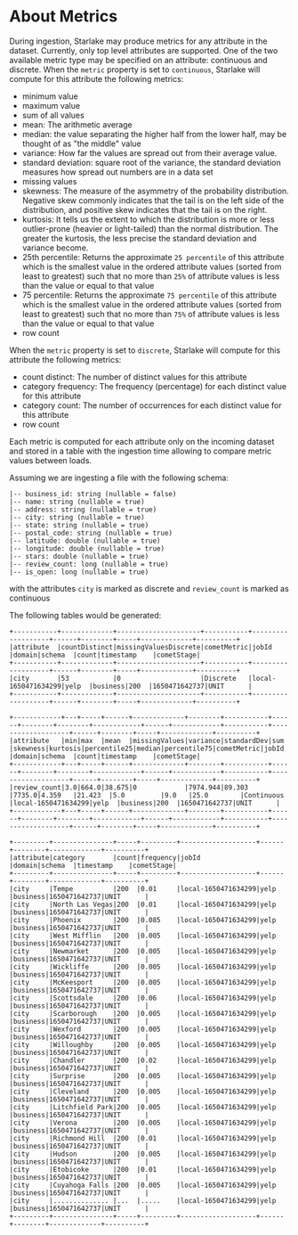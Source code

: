 # About Metrics

During ingestion, Starlake may produce metrics for any attribute in the dataset. Currently, only top level attributes are supported.
One of the two available metric type may be specified on an attribute: continuous and discrete.
When the `metric` property is set to `continuous`, Starlake will compute for this attribute the following metrics:
- minimum value
- maximum value
- sum of all values
- mean: The arithmetic average
- median: the value separating the higher half from the lower half, may be thought of as "the middle" value
- variance: How far the values are spread out from their average value.
- standard deviation: square root of the variance, the standard deviation measures how spread out numbers are in a data set
- missing values
- skewness: The measure of the asymmetry of the probability distribution. Negative skew commonly indicates that the tail is on the left side of the distribution, and positive skew indicates that the tail is on the right.
- kurtosis: It tells us the extent to which the distribution is more or less outlier-prone (heavier or light-tailed) than the normal distribution. The greater the kurtosis, the less precise the standard deviation and variance become.
- 25th percentile: Returns the approximate `25 percentile` of this attribute which is the smallest value in the ordered attribute values (sorted from least to greatest) such that no more than `25%` of attribute values is less than the value or equal to that value
- 75 percentile: Returns the approximate `75 percentile` of this attribute which is the smallest value in the ordered attribute values (sorted from least to greatest) such that no more than `75%` of attribute values is less than the value or equal to that value
- row count 

When the `metric` property is set to `discrete`, Starlake will compute for this attribute the following metrics:
- count distinct: The number of distinct values for this attribute
- category frequency: The frequency (percentage) for each distinct value for this attribute
- category count: The number of occurrences for each distinct value for this attribute
- row count

Each metric is computed for each attribute only on the incoming dataset and stored in a table with the ingestion time allowing to compare metric values between loads.

Assuming we are ingesting a file with the following schema:

```
|-- business_id: string (nullable = false)
|-- name: string (nullable = true)
|-- address: string (nullable = true)
|-- city: string (nullable = true) 
|-- state: string (nullable = true)
|-- postal_code: string (nullable = true)
|-- latitude: double (nullable = true)
|-- longitude: double (nullable = true)
|-- stars: double (nullable = true)
|-- review_count: long (nullable = true)
|-- is_open: long (nullable = true)
```

with the attributes `city` is marked as discrete and `review_count` is marked as continuous

The following tables would be generated:

```
+-----------+-------------+---------------------+-----------+-------------------+------+--------+-----+-------------+----------+
|attribute  |countDistinct|missingValuesDiscrete|cometMetric|jobId              |domain|schema  |count|timestamp    |cometStage|
+-----------+-------------+---------------------+-----------+-------------------+------+--------+-----+-------------+----------+
|city       |53           |0                    |Discrete   |local-1650471634299|yelp  |business|200  |1650471642737|UNIT      |
+-----------+-------------+---------------------+-----------+-------------------+------+--------+-----+-------------+----------+

+------------+---+-----+------+-------------+--------+-----------+------+--------+--------+------------+------+------------+-----------+-------------------+------+--------+-----+-------------+----------+
|attribute   |min|max  |mean  |missingValues|variance|standardDev|sum   |skewness|kurtosis|percentile25|median|percentile75|cometMetric|jobId              |domain|schema  |count|timestamp    |cometStage|
+------------+---+-----+------+-------------+--------+-----------+------+--------+--------+------------+------+------------+-----------+-------------------+------+--------+-----+-------------+----------+
|review_count|3.0|664.0|38.675|0            |7974.944|89.303     |7735.0|4.359   |21.423  |5.0         |9.0   |25.0        |Continuous |local-1650471634299|yelp  |business|200  |1650471642737|UNIT      |
+------------+---+-----+------+-------------+--------+-----------+------+--------+--------+------------+------+------------+-----------+-------------------+------+--------+-----+-------------+----------+

+---------+---------------+-----+---------+-------------------+------+--------+-------------+----------+
|attribute|category       |count|frequency|jobId              |domain|schema  |timestamp    |cometStage|
+---------+---------------+-----+---------+-------------------+------+--------+-------------+----------+
|city     |Tempe          |200  |0.01     |local-1650471634299|yelp  |business|1650471642737|UNIT      |
|city     |North Las Vegas|200  |0.01     |local-1650471634299|yelp  |business|1650471642737|UNIT      |
|city     |Phoenix        |200  |0.085    |local-1650471634299|yelp  |business|1650471642737|UNIT      |
|city     |West Mifflin   |200  |0.005    |local-1650471634299|yelp  |business|1650471642737|UNIT      |
|city     |Newmarket      |200  |0.005    |local-1650471634299|yelp  |business|1650471642737|UNIT      |
|city     |Wickliffe      |200  |0.005    |local-1650471634299|yelp  |business|1650471642737|UNIT      |
|city     |McKeesport     |200  |0.005    |local-1650471634299|yelp  |business|1650471642737|UNIT      |
|city     |Scottsdale     |200  |0.06     |local-1650471634299|yelp  |business|1650471642737|UNIT      |
|city     |Scarborough    |200  |0.005    |local-1650471634299|yelp  |business|1650471642737|UNIT      |
|city     |Wexford        |200  |0.005    |local-1650471634299|yelp  |business|1650471642737|UNIT      |
|city     |Willoughby     |200  |0.005    |local-1650471634299|yelp  |business|1650471642737|UNIT      |
|city     |Chandler       |200  |0.02     |local-1650471634299|yelp  |business|1650471642737|UNIT      |
|city     |Surprise       |200  |0.005    |local-1650471634299|yelp  |business|1650471642737|UNIT      |
|city     |Cleveland      |200  |0.005    |local-1650471634299|yelp  |business|1650471642737|UNIT      |
|city     |Litchfield Park|200  |0.005    |local-1650471634299|yelp  |business|1650471642737|UNIT      |
|city     |Verona         |200  |0.005    |local-1650471634299|yelp  |business|1650471642737|UNIT      |
|city     |Richmond Hill  |200  |0.01     |local-1650471634299|yelp  |business|1650471642737|UNIT      |
|city     |Hudson         |200  |0.005    |local-1650471634299|yelp  |business|1650471642737|UNIT      |
|city     |Etobicoke      |200  |0.01     |local-1650471634299|yelp  |business|1650471642737|UNIT      |
|city     |Cuyahoga Falls |200  |0.005    |local-1650471634299|yelp  |business|1650471642737|UNIT      |
|city     |.............. |...  |.....    |local-1650471634299|yelp  |business|1650471642737|UNIT      |
+---------+---------------+-----+---------+-------------------+------+--------+-------------+----------+
```
